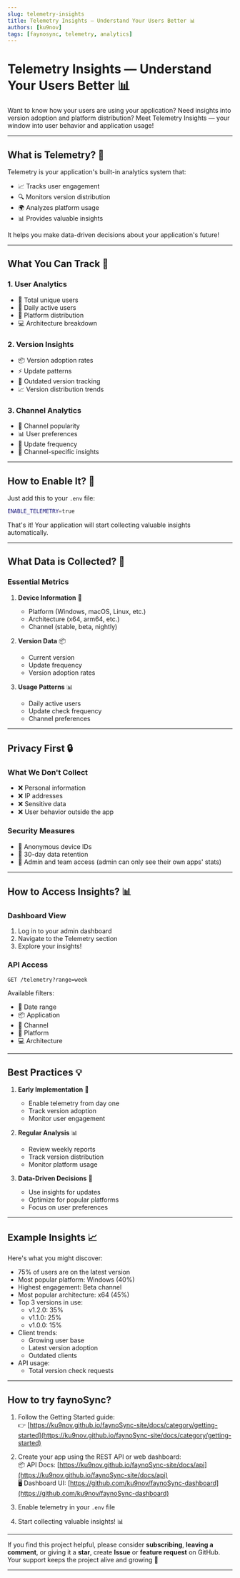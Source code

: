 ```yaml
---
slug: telemetry-insights
title: Telemetry Insights — Understand Your Users Better 📊
authors: [ku9nov]
tags: [faynosync, telemetry, analytics]
---
```


# Telemetry Insights — Understand Your Users Better 📊

Want to know how your users are using your application? Need insights into version adoption and platform distribution? Meet Telemetry Insights — your window into user behavior and application usage!

---

## What is Telemetry? 🤔

Telemetry is your application's built-in analytics system that:
- 📈 Tracks user engagement
- 🔍 Monitors version distribution
- 🌍 Analyzes platform usage
- 📊 Provides valuable insights

It helps you make data-driven decisions about your application's future!

---

## What You Can Track 🎯

### 1. User Analytics
- 👥 Total unique users
- 🔄 Daily active users
- 📱 Platform distribution
- 💻 Architecture breakdown

### 2. Version Insights
- 📦 Version adoption rates
- ⚡ Update patterns
- 🎯 Outdated version tracking
- 📈 Version distribution trends

### 3. Channel Analytics
- 🎨 Channel popularity
- 📊 User preferences
- 🔄 Update frequency
- 🎯 Channel-specific insights

---

## How to Enable It? 🔌

Just add this to your `.env` file:
```bash
ENABLE_TELEMETRY=true
```

That's it! Your application will start collecting valuable insights automatically.

---

## What Data is Collected? 📝

### Essential Metrics
1. **Device Information** 📱
   - Platform (Windows, macOS, Linux, etc.)
   - Architecture (x64, arm64, etc.)
   - Channel (stable, beta, nightly)

2. **Version Data** 📦
   - Current version
   - Update frequency
   - Version adoption rates

3. **Usage Patterns** 📊
   - Daily active users
   - Update check frequency
   - Channel preferences

---

## Privacy First 🔒

### What We Don't Collect
- ❌ Personal information
- ❌ IP addresses
- ❌ Sensitive data
- ❌ User behavior outside the app

### Security Measures
- 🔐 Anonymous device IDs
- 📅 30-day data retention
- 👥 Admin and team access (admin can only see their own apps' stats)

---

## How to Access Insights? 📊

### Dashboard View
1. Log in to your admin dashboard
2. Navigate to the Telemetry section
3. Explore your insights!

### API Access
```http
GET /telemetry?range=week
```

Available filters:
- 📅 Date range
- 📦 Application
- 🎨 Channel
- 📱 Platform
- 💻 Architecture

---

## Best Practices 💡

1. **Early Implementation** 🚀
   - Enable telemetry from day one
   - Track version adoption
   - Monitor user engagement

2. **Regular Analysis** 📊
   - Review weekly reports
   - Track version distribution
   - Monitor platform usage

3. **Data-Driven Decisions** 🎯
   - Use insights for updates
   - Optimize for popular platforms
   - Focus on user preferences

---

## Example Insights 📈

Here's what you might discover:
- 75% of users are on the latest version
- Most popular platform: Windows (40%)
- Highest engagement: Beta channel
- Most popular architecture: x64 (45%)
- Top 3 versions in use:
  - v1.2.0: 35%
  - v1.1.0: 25%
  - v1.0.0: 15%
- Client trends:
  - Growing user base
  - Latest version adoption
  - Outdated clients
- API usage:
  - Total version check requests

---

## How to try faynoSync?

1. Follow the Getting Started guide:  
👉 [https://ku9nov.github.io/faynoSync-site/docs/category/getting-started](https://ku9nov.github.io/faynoSync-site/docs/category/getting-started)

2. Create your app using the REST API or web dashboard:  
📦 API Docs: [https://ku9nov.github.io/faynoSync-site/docs/api](https://ku9nov.github.io/faynoSync-site/docs/api)  
🖥️ Dashboard UI: [https://github.com/ku9nov/faynoSync-dashboard](https://github.com/ku9nov/faynoSync-dashboard)

3. Enable telemetry in your `.env` file

4. Start collecting valuable insights! 📊

---

If you find this project helpful, please consider **subscribing**, **leaving a comment**, or giving it a **star**, create **Issue** or **feature request** on GitHub.  
Your support keeps the project alive and growing 💚

--- 
